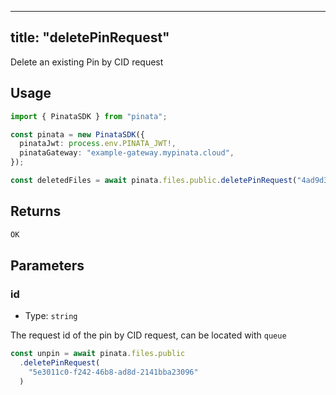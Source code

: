 
---
title: "deletePinRequest"
---

Delete an existing Pin by CID request

## Usage

```typescript
import { PinataSDK } from "pinata";

const pinata = new PinataSDK({
  pinataJwt: process.env.PINATA_JWT!,
  pinataGateway: "example-gateway.mypinata.cloud",
});

const deletedFiles = await pinata.files.public.deletePinRequest("4ad9d3d1-4ab4-464c-a42a-3027fc39a546")
```

## Returns

```typescript
OK
```

## Parameters

### id

- Type: `string`

The request id of the pin by CID request, can be located with `queue`

```typescript
const unpin = await pinata.files.public
  .deletePinRequest(
    "5e3011c0-f242-46b8-ad8d-2141bba23096"
  )
```
